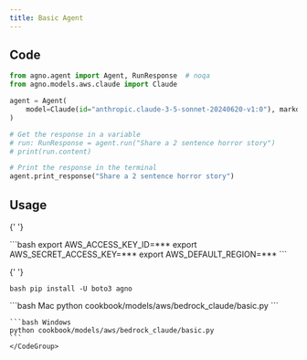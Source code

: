 ```yaml
---
title: Basic Agent
---
```


## Code

```python cookbook/models/aws/bedrock_claude/basic.py
from agno.agent import Agent, RunResponse  # noqa
from agno.models.aws.claude import Claude

agent = Agent(
    model=Claude(id="anthropic.claude-3-5-sonnet-20240620-v1:0"), markdown=True
)

# Get the response in a variable
# run: RunResponse = agent.run("Share a 2 sentence horror story")
# print(run.content)

# Print the response in the terminal
agent.print_response("Share a 2 sentence horror story")
```

## Usage

<Steps>
  <Snippet file="create-venv-step.mdx" />

{' '}

<Step title="Set your AWS Credentials">
  ```bash export AWS_ACCESS_KEY_ID=*** export AWS_SECRET_ACCESS_KEY=*** export
  AWS_DEFAULT_REGION=*** ```
</Step>

{' '}

<Step title="Install libraries">```bash pip install -U boto3 agno ```</Step>

  <Step title="Run Agent">
    <CodeGroup>
    ```bash Mac
    python cookbook/models/aws/bedrock_claude/basic.py
    ```

    ```bash Windows
    python cookbook/models/aws/bedrock_claude/basic.py
    ```
    </CodeGroup>

  </Step>
</Steps>
